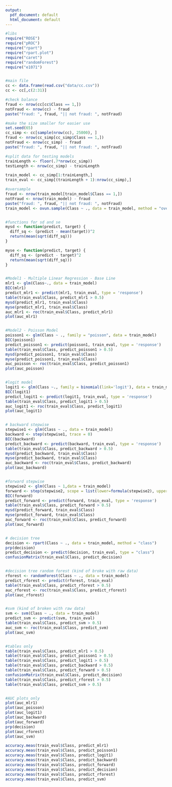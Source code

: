 ```yaml
---
output:
  pdf_document: default
  html_document: default
---
```

```r
#libs
require("ROSE")
require("pROC")
require("rpart")
require("rpart.plot")
require("caret")
require("randomForest")
require("e1071")


#main file
cc <- data.frame(read.csv("data/cc.csv"))
cc <- cc[,c(2:31)]

#check balance
fraud <- nrow(cc[cc$Class == 1,])
notFraud <- nrow(cc) - fraud
paste("fraud: ", fraud, "|| not fraud: ", notFraud)

#make the size smaller for easier use
set.seed(65)
cc_simp <- cc[sample(nrow(cc), 25000), ]
fraud <- nrow(cc_simp[cc_simp$Class == 1,])
notFraud <- nrow(cc_simp) - fraud
paste("fraud: ", fraud, "|| not fraud: ", notFraud)

#split data for testing models
trainLength <- floor(.7*nrow(cc_simp))
testLength <- nrow(cc_simp) - trainLength

train_model <- cc_simp[1:trainLength,]
train_eval <- cc_simp[(trainLength + 1):nrow(cc_simp),]

#oversample
fraud <- nrow(train_model[train_model$Class == 1,])
notFraud <- nrow(train_model) - fraud
paste("fraud: ", fraud, "|| not fraud: ", notFraud)
train_model <- ovun.sample(Class ~ ., data = train_model, method = "over",N = notFraud*2, seed = 1)$data


#functions for sd and se
mysd <- function(predict, target) {
  diff_sq <- (predict - mean(target))^2
  return(mean(sqrt(diff_sq)))
}

myse <- function(predict, target) {
  diff_sq <- (predict - target)^2
  return(mean(sqrt(diff_sq)))
}


#Model1 - Multiple Linear Regression - Base Line
mlr1 <- glm(Class~., data = train_model)
BIC(mlr1)
predict_mlr1 <- predict(mlr1, train_eval, type = 'response')
table(train_eval$Class, predict_mlr1 > 0.5)
mysd(predict_mlr1, train_eval$Class)
myse(predict_mlr1, train_eval$Class)
auc_mlr1 <- roc(train_eval$Class, predict_mlr1)
plot(auc_mlr1)


#Model2 - Poisson Model
poisson1 <- glm(Class ~ ., family = "poisson", data = train_model)
BIC(poisson1)
predict_poisson1 <- predict(poisson1, train_eval, type = 'response')
table(train_eval$Class, predict_poisson1 > 0.5)
mysd(predict_poisson1, train_eval$Class)
myse(predict_poisson1, train_eval$Class)
auc_poisson <- roc(train_eval$Class, predict_poisson1)
plot(auc_poisson)


#logit model
logit1 <- glm(Class ~., family = binomial(link='logit'), data = train_model)
BIC(logit1)
predict_logit1 <- predict(logit1, train_eval, type = 'response')
table(train_eval$Class, predict_logit1 > 0.5)
auc_logit1 <- roc(train_eval$Class, predict_logit1)
plot(auc_logit1)


# backward stepwise
stepwise1 <- glm(Class ~ ., data = train_model)
backward <- step(stepwise1, trace = 0)
BIC(backward)
predict_backward <- predict(backward, train_eval, type = 'response')
table(train_eval$Class, predict_backward > 0.5)
mysd(predict_backward, train_eval$Class)
myse(predict_backward, train_eval$Class)
auc_backward <- roc(train_eval$Class, predict_backward)
plot(auc_backward)


#forward stepwise
stepwise2 <- glm(Class ~ 1,data = train_model)
forward <- step(stepwise2, scope = list(lower=formula(stepwise2), upper=formula(stepwise1)), direction = "forward", trace = 0)
BIC(forward)
predict_forward <- predict(forward, train_eval, type = 'response')
table(train_eval$Class, predict_forward > 0.5)
mysd(predict_forward, train_eval$Class)
myse(predict_forward, train_eval$Class)
auc_forward <- roc(train_eval$Class, predict_forward)
plot(auc_forward)


# decision tree
decision <- rpart(Class ~ ., data = train_model, method = "class")
prp(decision)
predict_decision <- predict(decision, train_eval, type = "class")
confusionMatrix(train_eval$Class, predict_decision)


#decision tree random forest (kind of broke with raw data)
rforest <- randomForest(Class ~ ., data = train_model)
predict_rforest <- predict(rforest, train_eval)
table(train_eval$Class, predict_rforest > 0.5)
auc_rforest <- roc(train_eval$Class, predict_rforest)
plot(auc_rforest)


#svm (kind of broken with raw data)
svm <- svm(Class ~ ., data = train_model)
predict_svm <- predict(svm, train_eval)
table(train_eval$Class, predict_svm > 0.5)
auc_svm <- roc(train_eval$Class, predict_svm)
plot(auc_svm)


#tables only
table(train_eval$Class, predict_mlr1 > 0.5)
table(train_eval$Class, predict_poisson1 > 0.5)
table(train_eval$Class, predict_logit1 > 0.5)
table(train_eval$Class, predict_backward > 0.5)
table(train_eval$Class, predict_forward > 0.5)
confusionMatrix(train_eval$Class, predict_decision)
table(train_eval$Class, predict_rforest > 0.5)
table(train_eval$Class, predict_svm > 0.5)


#AUC plots only
plot(auc_mlr1)
plot(auc_poisson)
plot(auc_logit1)
plot(auc_backward)
plot(auc_forward)
prp(decision)
plot(auc_rforest)
plot(auc_svm)

accuracy.meas(train_eval$Class, predict_mlr1)
accuracy.meas(train_eval$Class, predict_poisson1)
accuracy.meas(train_eval$Class, predict_logit1)
accuracy.meas(train_eval$Class, predict_backward)
accuracy.meas(train_eval$Class, predict_forward)
accuracy.meas(train_eval$Class, predict_decision)
accuracy.meas(train_eval$Class, predict_rforest)
accuracy.meas(train_eval$Class, predict_svm)
```